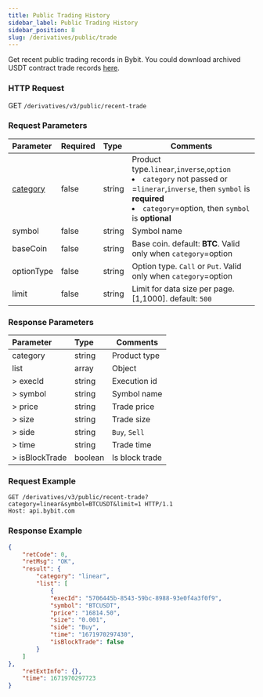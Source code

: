 ```yaml
---
title: Public Trading History
sidebar_label: Public Trading History
sidebar_position: 8
slug: /derivatives/public/trade
---
```


Get recent public trading records in Bybit. You could download archived USDT contract trade records <a href="https://public.bybit.com/trading/">here</a>.

### HTTP Request
GET `/derivatives/v3/public/recent-trade`

### Request Parameters
| Parameter | Required | Type | Comments|
|:----- |:-------|:-----|------ |
|[category](../enum#category) |false |string |Product type.`linear`,`inverse`,`option` <li>`category` not passed or =`linerar`,`inverse`, then `symbol` is **required**</li><li>`category`=option, then `symbol` is **optional**</li> |
|symbol |false |string |Symbol name|
|baseCoin |false |string |Base coin. default: **BTC**. Valid only when `category`=option |
|optionType |false |string |Option type. `Call` or `Put`. Valid only when `category`=option|
|limit |false |string |Limit for data size per page. [1,1000]. default: `500`|

### Response Parameters
| Parameter | Type | Comments|
|:----- |:-----|----- |
|category |string |Product type |
|list |array |Object |
|> execId |string |Execution id |
|> symbol |string |Symbol name |
|> price |string |Trade price |
|> size |string |Trade size |
|> side |string |`Buy`, `Sell` |
|> time |string |Trade time |
|> isBlockTrade |boolean |Is block trade |

### Request Example

<Tabs>
<TabItem value="console-linear" label="linear">

```http
GET /derivatives/v3/public/recent-trade?category=linear&symbol=BTCUSDT&limit=1 HTTP/1.1
Host: api.bybit.com
```

</TabItem>
</Tabs>

### Response Example

<Tabs>
<TabItem value="js linear" label="linear">

```json
{
    "retCode": 0,
    "retMsg": "OK",
    "result": {
        "category": "linear",
        "list": [
            {
            "execId": "5706445b-8543-59bc-8988-93e0f4a3f0f9",
            "symbol": "BTCUSDT",
            "price": "16814.50",
            "size": "0.001",
            "side": "Buy",
            "time": "1671970297430",
            "isBlockTrade": false
        }
    ]
},
    "retExtInfo": {},
    "time": 1671970297723
}
```
</TabItem>
</Tabs>